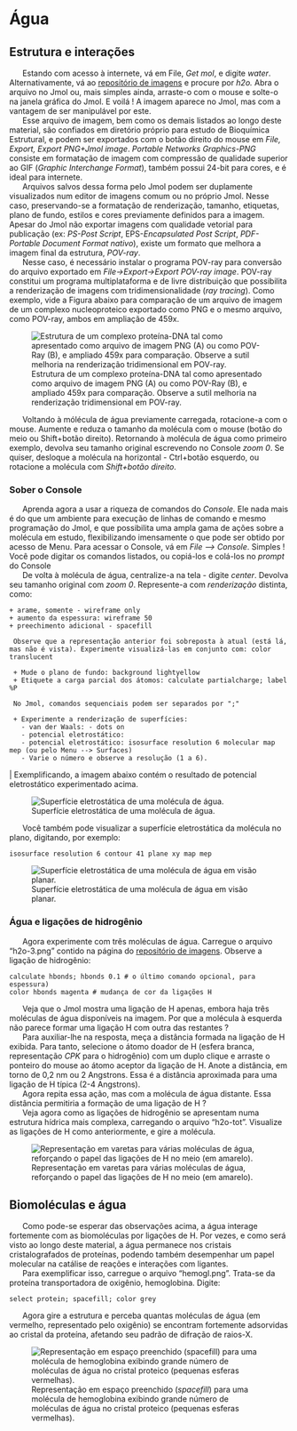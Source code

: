 <!-- Google tag (gtag.js)-->

```{=html}
<script async src="https://www.googletagmanager.com/gtag/js?id=G-S1L73VGCG5"></script>
```
```{=html}
<script>
  window.dataLayer = window.dataLayer || [];
  function gtag(){dataLayer.push(arguments);}
  gtag('js', new Date());

  gtag('config', 'G-S1L73VGCG5');
</script>
```

# Água

## Estrutura e interações

|       Estando com acesso à internete, vá em File, *Get mol*, e digite *water*. Alternativamente, vá ao [repositório de imagens](.\figBook\figuras.html) e procure por *h2o.* Abra o arquivo no Jmol ou, mais simples ainda, arraste-o com o mouse e solte-o na janela gráfica do Jmol. E voilá ! A imagem aparece no Jmol, mas com a vantagem de ser manipulável por este.

|       Esse arquivo de imagem, bem como os demais listados ao longo deste material, são confiados em diretório próprio para estudo de Bioquímica Estrutural, e podem ser exportados com o botão direito do mouse em *File, Export, Export PNG+Jmol image*. *Portable Networks Graphics-PNG* consiste em formatação de imagem com compressão de qualidade superior ao GIF (*Graphic Interchange Format*), também possui 24-bit para cores, e é ideal para internete.

|       Arquivos salvos dessa forma pelo Jmol podem ser duplamente visualizados num editor de imagens comum ou no próprio Jmol. Nesse caso, preservando-se a formatação de renderização, tamanho, etiquetas, plano de fundo, estilos e cores previamente definidos para a imagem. Apesar do Jmol não exportar imagens com qualidade vetorial para publicação (ex: *PS-Post Script*, EPS-*Encapsulated Post Script*, *PDF-Portable Document Format nativo*), existe um formato que melhora a imagem final da estrutura, *POV-ray*. 

|       Nesse caso, é necessário instalar o programa POV-ray para conversão do arquivo exportado em *File->Export->Export POV-ray image*. POV-ray constitui um programa multiplataforma e de livre distribuição que possibilita a renderização de imagens com tridimensionalidade (*ray tracing*). Como exemplo, vide a Figura abaixo para comparação de um arquivo de imagem de um complexo nucleoproteico exportado como PNG e o mesmo arquivo, como POV-ray, ambos em ampliação de 459x.

![Estrutura de um complexo proteína-DNA tal como apresentado como arquivo de imagem PNG (A) ou como POV-Ray (B), e ampliado 459x para comparação. Observe a sutil melhoria na renderização tridimensional em POV-ray.](povray.png)

|       Voltando à mólécula de água previamente carregada, rotacione-a com o mouse. Aumente e reduza o tamanho da molécula com o mouse (botão do meio ou Shift+botão direito). Retornando à molécula de água como primeiro exemplo, devolva seu tamanho original escrevendo no Console *zoom 0*. Se quiser, desloque a molécula na horizontal - Ctrl+botão esquerdo, ou rotacione a molécula com *Shift+botão direito*. 

### Sober o Console

|       Aprenda agora a usar a riqueza de comandos do *Console.* Ele nada mais é do que um ambiente para execução de linhas de comando e mesmo programação do Jmol, e que possibilita uma ampla gama de ações sobre a molécula em estudo, flexibilizando imensamente o que pode ser obtido por acesso de Menu. Para acessar o Console, vá em *File --> Console*. Simples ! Você pode digitar os comandos listados, ou copiá-los e colá-los no *prompt* do Console

|       De volta à molécula de água, centralize-a na tela - digite *center*. Devolva seu tamanho original com *zoom 0*. Represente-a com *renderização* distinta, como:

```
+ arame, somente - wireframe only
+ aumento da espessura: wireframe 50
+ preechimento adicional - spacefill

 Observe que a representação anterior foi sobreposta à atual (está lá, mas não é vista). Experimente visualizá-las em conjunto com: color translucent
 
 + Mude o plano de fundo: background lightyellow
 + Etiquete a carga parcial dos átomos: calculate partialcharge; label %P
 
 No Jmol, comandos sequenciais podem ser separados por ";"
 
 + Experimente a renderização de superfícies:
   - van der Waals: - dots on
   - potencial eletrostático: 
   - potencial eletrostático: isosurface resolution 6 molecular map mep (ou pelo Menu --> Surfaces)
   - Varie o número e observe a resolução (1 a 6). 
 ```
 
 |        Exemplificando, a imagem abaixo contém o resultado de potencial eletrostático experimentado acima.
 
![Superfície eletrostática de uma molécula de água.](h2o-eletr.png)

|       Você também pode visualizar a superfície eletrostática da molécula no plano, digitando, por exemplo: 


```
isosurface resolution 6 contour 41 plane xy map mep
```
![Superfície eletrostática de uma molécula de água em visão planar.](water-eletrost.png)


### Água e ligações de hidrogênio

|       Agora experimente com três moléculas de água. Carregue o arquivo "h2o-3.png" contido na página do [repositório de imagens](.\figBook\figuras.html). Observe a ligação de hidrogênio:

```
calculate hbonds; hbonds 0.1 # o último comando opcional, para espessura)
color hbonds magenta # mudança de cor da ligações H
```


|       Veja que o Jmol mostra uma ligação de H apenas, embora haja três moléculas de água disponíveis na imagem. Por que a molécula à esquerda não parece formar uma ligação H com outra das restantes ? 

|       Para auxiliar-lhe na resposta, meça a distância formada na ligação de H exibida. Para tanto, selecione o átomo doador de H (esfera branca, representação *CPK* para o hidrogênio) com um duplo clique e arraste o ponteiro do mouse ao átomo aceptor da ligação de H. Anote a distância, em torno de 0,2 nm ou 2 Angstrons. Essa é a distância aproximada para uma ligação de H típica (2-4 Angstrons).

|       Agora repita essa ação, mas com a molécula de água distante. Essa distância permitiria a formação de uma ligação de H ? 

|       Veja agora como as ligações de hidrogênio se apresentam numa estrutura hídrica mais complexa, carregando o arquivo "h2o-tot". Visualize as ligações de H como anteriormente, e gire a molécula.

![Representação em varetas para várias moléculas de água, reforçando o papel das ligações de H no meio (em amarelo).](h2o-tot.png)

## Biomoléculas e água

|       Como pode-se esperar das observações acima, a água interage fortemente com as biomoléculas por ligações de H. Por vezes, e como será visto ao longo deste material, a água permanece nos cristais cristalografados de proteínas, podendo também desempenhar um papel molecular na catálise de reações e interações com ligantes. 

|       Para exemplificar isso, carregue o arquivo “hemogl.png”. Trata-se da proteína transportadora de oxigênio, hemoglobina. Digite: 

```
select protein; spacefill; color grey
```
|       Agora gire a estrutura e perceba quantas moléculas de água (em vermelho, representado pelo oxigênio) se encontram fortemente adsorvidas ao cristal da proteína, afetando seu padrão de difração de raios-X.

![Representação em espaço preenchido (*spacefill*) para uma molécula de hemoglobina exibindo grande número de moléculas de água no cristal proteico (pequenas esferas vermelhas).](hemogl.png)
